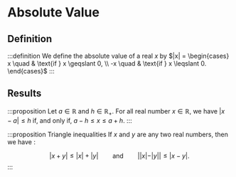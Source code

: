 # Absolute Value

## Definition

:::definition
We define the absolute value of a real $x$ by $|x| = \begin{cases}
x \quad & \text{if } x \geqslant 0, \\
-x \quad & \text{if } x \leqslant 0.
\end{cases}$
:::

## Results

:::proposition
Let $a \in \mathbb R$ and $h \in \mathbb R_+$. For all real number  $x \in \mathbb R$, we have $|x - a| \leqslant h$ if,
and only if, $a-h \leqslant x \leqslant a+h$.
:::

:::proposition Triangle inequalities
If $x$ and $y$ are any two real numbers, then we have :

$$
|x + y| \leqslant |x| + |y| \qquad \text{and} \qquad ||x| - |y|| \leqslant |x - y|.
$$
:::
